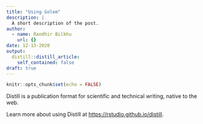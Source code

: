 ```yaml
---
title: "Using Golem"
description: |
  A short description of the post.
author:
  - name: Randhir Bilkhu
    url: {}
date: 12-13-2020
output:
  distill::distill_article:
    self_contained: false
draft: true
---
```



```r
knitr::opts_chunk$set(echo = FALSE)
```

Distill is a publication format for scientific and technical writing, native to the web.

Learn more about using Distill at <https://rstudio.github.io/distill>.


